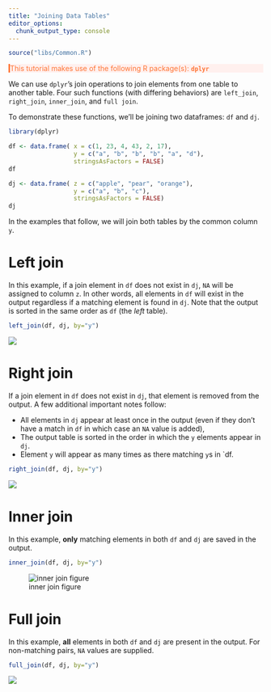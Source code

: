 ```yaml
---
title: "Joining Data Tables"
editor_options: 
  chunk_output_type: console
---
```


```r
source("libs/Common.R")
```


<div style="color:#ff7535; background-color:#fff0ee ;	border-left-style: solid">
This tutorial makes use of the following R package(s): **`dplyr`**
</div>

We can use `dplyr`'s join operations to join elements from one table to another table. Four such functions (with differing behaviors) are `left_join`, `right_join`, `inner_join`, and `full join`.

To demonstrate these functions, we'll be joining two dataframes: `df` and `dj`. 

```r
library(dplyr)

df <- data.frame( x = c(1, 23, 4, 43, 2, 17),
                  y = c("a", "b", "b", "b", "a", "d"),
                  stringsAsFactors = FALSE)
df

dj <- data.frame( z = c("apple", "pear", "orange"),
                  y = c("a", "b", "c"),
                  stringsAsFactors = FALSE)
dj
```

In the examples that follow, we will join both tables by the common column `y`.

# Left join

In this example, if a join element in `df` does not exist in `dj`, `NA` will be assigned to column `z`. In other words, all elements in `df` will exist in the output regardless if a matching element is found in `dj`. Note that the output is sorted in the same order as `df` (the *left* table).

```r
left_join(df, dj, by="y")
```

![](img/left_join.png)

# Right join

If a join element in `df` does not exist in `dj`, that element is removed from the output. A few additional important notes follow:

+ All elements in `dj` appear at least once in the output (even if they don't have a match in `df` in which case an `NA` value is added),
+ The output table is sorted in the order in which the `y` elements appear in `dj`.
+ Element `y` will appear as many times as there matching `y`s in `df.

```r
right_join(df, dj, by="y")
```

![](img/right_join.png)

# Inner join

In this example, **only** matching elements in both  `df` and `dj` are saved in the output.

```r
inner_join(df, dj, by="y")
```

![inner join figure](img/inner_join.png)

# Full join

In this example, **all** elements in both `df` and `dj` are present in the output. For non-matching pairs, `NA` values are supplied.

```r
full_join(df, dj, by="y")
```

![](img/full_join.png)
